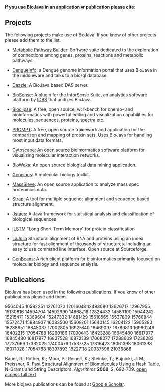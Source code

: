 '''If you use BioJava in an application or publication please cite:'''

{{Reference}}

== Projects ==
The following projects make use of BioJava. If you know of other projects please add them to the list.

* [http://www.genostar.com/ Metabolic Pathway Builder]: Software suite dedicated to the exploration of connections among genes, proteins, reactions and metabolic pathways

* [http://www.dengueinfo.org/ DengueInfo]: a Dengue genome information portal that uses BioJava in the middleware and talks to a biosql database.

* [http://www.derkholm.net/thomas/dazzle Dazzle]: A BioJava based DAS server.

* [http://www.idbs.com/InforSenseSuite/BioSense BioSense]: A plugin for the InforSense Suite, an analytics software platform by [http://www.idbs.com/ IDBS] that unitizes BioJava.

* [http://www.bioclipse.net Bioclipse]: A free, open source, workbench for chemo- and bioinformatics with powerful editing and visualization capabilities for molecules, sequences, proteins, spectra etc.

* [http://webclu.bio.wzw.tum.de/prompt PROMPT]: A free, open source framework and application for the comparison and mapping of protein sets. Uses BioJava for handling most input data formats.

* [http://www.cytoscape.org Cytoscape]: An open source bioinformatics software platform for visualizing molecular interaction networks.

* [http://www.bioweka.org BioWeka]: An open source biological data mining application.

* [http://www.biomatters.com Geneious]: A molecular biology toolkit.

* [http://www.ncbi.nlm.nih.gov/staff/slottad/MassSieve/ MassSieve]: An open source application to analyze mass spec proteomics data.

* [http://www.charite.de/bioinf/strap/ Strap]: A tool for multiple sequence alignment and sequence based structure alignment.

* [http://www.jstacs.de Jstacs]: A Java framework for statistical analysis and classification of biological sequences

* [http://www.bioinf.jku.at/software/LSTM_protein/ jLSTM] "Long Short-Term Memory" for protein classification 

* [http://lajolla.sourceforge.net LaJolla] Structural alignment of RNA and proteins using an index structure for fast alignment of thousands of structures. Including an easy to use command line interface. Open source at Sourceforge.

* [http://www.geneinfinity.org/genbeans/index.html GenBeans]: A rich client platform for bioinformatics primarily focused on molecular biology and sequence analysis.

== Publications ==
BioJava has been used in the following publications. If you know of other publications please add them.

<pubmed name="hidalgo1998"> 9564045 </pubmed>
<pubmed name="jacobs2000">10592251 </pubmed>
<pubmed name="xie2000">12761070</pubmed>
<pubmed> 12016048</pubmed>
<pubmed> 12493080 </pubmed>
<pubmed > 12626717</pubmed>
<pubmed > 12967955 </pubmed>
<pubmed > 15130816 </pubmed>
<pubmed > 14594704 </pubmed>
<pubmed > 14592990 </pubmed>
<pubmed > 14668218</pubmed>
<pubmed > 12824432 </pubmed>
<pubmed > 14583100</pubmed>
<pubmed > 15044242 </pubmed>
<pubmed > 15215471 </pubmed>
<pubmed > 15369604 </pubmed>
<pubmed > 15247332 </pubmed>
<pubmed > 14681429 </pubmed>
<pubmed > 15610565 </pubmed>
<pubmed > 15537809</pubmed>
<pubmed > 15760844</pubmed>
<pubmed > 15572471 </pubmed>
<pubmed > 15984937 </pubmed>
<pubmed > 16083500 </pubmed>
<pubmed > 15608201 </pubmed>
<pubmed > 15640145 </pubmed>
<pubmed > 16204122 </pubmed>
<pubmed > 15905283 </pubmed>
<pubmed > 16288651 </pubmed>
<pubmed > 16845037 </pubmed>
<pubmed > 17002805 </pubmed>
<pubmed > 16925840 </pubmed>
<pubmed > 16469097</pubmed>
<pubmed > 16789813</pubmed>
<pubmed > 16990246</pubmed>
<pubmed >  16402215</pubmed>
<pubmed > 17054788 </pubmed>
<pubmed > 16260186 </pubmed>
<pubmed > 17000643</pubmed>
<pubmed >  16423288</pubmed>
<pubmed > 16845480 </pubmed>
<pubmed > 16817977 </pubmed>
<pubmed > 16845480</pubmed>
<pubmed > 16817977</pubmed>
<pubmed > 16837528</pubmed>
<pubmed > 16872539</pubmed>
<pubmed > 17068077</pubmed>
<pubmed > 17288609 </pubmed>
<pubmed > 17238282</pubmed>
<pubmed > 17237069 </pubmed>
<pubmed > 17332025</pubmed>
<pubmed > 17400476</pubmed>
<pubmed > 17537825</pubmed>
<pubmed > 17316423</pubmed>
<pubmed > 18061398</pubmed>
<pubmed name="zajac2008">18061398</pubmed>
<pubmed name="vernikos2008">18071028</pubmed>
<pubmed name="liang2008">17054788</pubmed>
<pubmed name="chalk2008">18397893</pubmed>
<pubmed name="gront2008">18227118</pubmed>
<pubmed name="Prlic2010"> 20937596 </pubmed>
<pubmed name="Rose2011">21036868</pubmed>


Bauer, R.; Rother, K.; Moor, P.; Reinert, K.; Steinke, T.; Bujnicki, J. M.; Preissner, R. 
Fast Structural Alignment of Biomolecules Using a Hash Table, N-Grams and String Descriptors. ''Algorithms'' '''2009''', 2, 692-709. 
[http://www.mdpi.com/1999-4893/2/2/692 open access full text]

More biojava publications can be found at [http://scholar.google.com/scholar?q=biojava Google Scholar].